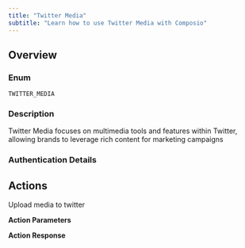 ```yaml
---
title: "Twitter Media"
subtitle: "Learn how to use Twitter Media with Composio"
---
```



## Overview

### Enum
`TWITTER_MEDIA`

### Description
Twitter Media focuses on multimedia tools and features within Twitter, allowing brands to leverage rich content for marketing campaigns

### Authentication Details

<Accordion title="OAUTH1">
<ParamField path="scopes" type="string">
</ParamField>

<ParamField path="base_url" type="string" default="https://api.x.com">
</ParamField>

<ParamField path="oauth_token" type="string">
</ParamField>

<ParamField path="oauth_token_secret" type="string">
</ParamField>

<ParamField path="consumer_key" type="string">
</ParamField>

<ParamField path="consumer_secret" type="string">
</ParamField>

</Accordion>


## Actions

<AccordionGroup>
<Accordion title="TWITTER_MEDIA_UPLOAD_MEDIA">
Upload media to twitter

**Action Parameters**

<ParamField path="media" type="object" required={true}>
</ParamField>


**Action Response**

<ParamField path="data" type="object">
</ParamField>

<ParamField path="successful" type="boolean">
</ParamField>

<ParamField path="error" type="">
</ParamField>

</Accordion>

</AccordionGroup>
